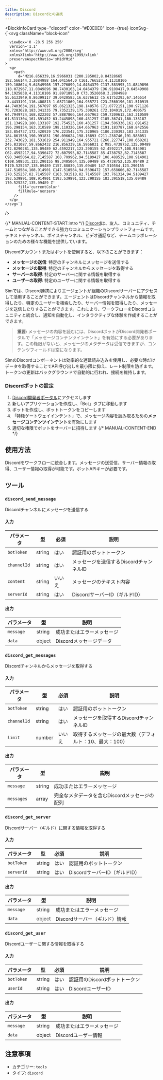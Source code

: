 ```yaml
---
title: Discord
description: Discordとの連携
---
```



<BlockInfoCard 
  type="discord"
  color="#E0E0E0"
  icon={true}
  iconSvg={`<svg className="block-icon"
      
      
      
      viewBox='0 -28.5 256 256'
      version='1.1'
      xmlns='http://www.w3.org/2000/svg'
      xmlnsXlink='http://www.w3.org/1999/xlink'
      preserveAspectRatio='xMidYMid'
    >
      <g>
        <path
          d='M216.856339,16.5966031 C200.285002,8.84328665 182.566144,3.2084988 164.041564,0 C161.766523,4.11318106 159.108624,9.64549908 157.276099,14.0464379 C137.583995,11.0849896 118.072967,11.0849896 98.7430163,14.0464379 C96.9108417,9.64549908 94.1925838,4.11318106 91.8971895,0 C73.3526068,3.2084988 55.6133949,8.86399117 39.0420583,16.6376612 C5.61752293,67.146514 -3.4433191,116.400813 1.08711069,164.955721 C23.2560196,181.510915 44.7403634,191.567697 65.8621325,198.148576 C71.0772151,190.971126 75.7283628,183.341335 79.7352139,175.300261 C72.104019,172.400575 64.7949724,168.822202 57.8887866,164.667963 C59.7209612,163.310589 61.5131304,161.891452 63.2445898,160.431257 C105.36741,180.133187 151.134928,180.133187 192.754523,160.431257 C194.506336,161.891452 196.298154,163.310589 198.110326,164.667963 C191.183787,168.842556 183.854737,172.420929 176.223542,175.320965 C180.230393,183.341335 184.861538,190.991831 190.096624,198.16893 C211.238746,191.588051 232.743023,181.531619 254.911949,164.955721 C260.227747,108.668201 245.831087,59.8662432 216.856339,16.5966031 Z M85.4738752,135.09489 C72.8290281,135.09489 62.4592217,123.290155 62.4592217,108.914901 C62.4592217,94.5396472 72.607595,82.7145587 85.4738752,82.7145587 C98.3405064,82.7145587 108.709962,94.5189427 108.488529,108.914901 C108.508531,123.290155 98.3405064,135.09489 85.4738752,135.09489 Z M170.525237,135.09489 C157.88039,135.09489 147.510584,123.290155 147.510584,108.914901 C147.510584,94.5396472 157.658606,82.7145587 170.525237,82.7145587 C183.391518,82.7145587 193.761324,94.5189427 193.539891,108.914901 C193.539891,123.290155 183.391518,135.09489 170.525237,135.09489 Z'
          fill='currentColor'
          fillRule='nonzero'
        />
      </g>
    </svg>`}
/>

{/* MANUAL-CONTENT-START:intro */}
[Discord](https://discord.com)は、友人、コミュニティ、チームとつながることができる強力なコミュニケーションプラットフォームです。テキストチャンネル、ボイスチャンネル、ビデオ通話など、チームコラボレーションのための様々な機能を提供しています。

Discordアカウントまたはボットを使用すると、以下のことができます：

- **メッセージの送信**: 特定のチャンネルにメッセージを送信する
- **メッセージの取得**: 特定のチャンネルからメッセージを取得する
- **サーバーの取得**: 特定のサーバーに関する情報を取得する
- **ユーザーの取得**: 特定のユーザーに関する情報を取得する

Simでは、Discord連携によりエージェントが組織のDiscordサーバーにアクセスして活用することができます。エージェントはDiscordチャンネルから情報を取得したり、特定のユーザーを検索したり、サーバー情報を取得したり、メッセージを送信したりすることができます。これにより、ワークフローをDiscordコミュニティと統合し、通知を自動化し、インタラクティブな体験を作成することができます。

> **重要:** メッセージの内容を読むには、DiscordボットがDiscord開発者ポータルで「メッセージコンテンツインテント」を有効にする必要があります。この権限がないと、メッセージのメタデータは受信できますが、コンテンツフィールドは空になります。

SimのDiscordコンポーネントは効率的な遅延読み込みを使用し、必要な時だけデータを取得することでAPI呼び出しを最小限に抑え、レート制限を防ぎます。トークンの更新はバックグラウンドで自動的に行われ、接続を維持します。

### Discordボットの設定

1. [Discord開発者ポータル](https://discord.com/developers/applications)にアクセスします
2. 新しいアプリケーションを作成し、「Bot」タブに移動します
3. ボットを作成し、ボットトークンをコピーします
4. 「特権ゲートウェイインテント」で、メッセージ内容を読み取るための**メッセージコンテンツインテント**を有効にします
5. 適切な権限でボットをサーバーに招待します
{/* MANUAL-CONTENT-END */}

## 使用方法

Discordをワークフローに統合します。メッセージの送受信、サーバー情報の取得、ユーザー情報の取得が可能です。ボットAPIキーが必要です。

## ツール

### `discord_send_message`

Discordチャンネルにメッセージを送信する

#### 入力

| パラメータ | 型 | 必須 | 説明 |
| --------- | ---- | -------- | ----------- |
| `botToken` | string | はい | 認証用のボットトークン |
| `channelId` | string | はい | メッセージを送信するDiscordチャンネルID |
| `content` | string | いいえ | メッセージのテキスト内容 |
| `serverId` | string | はい | DiscordサーバーID（ギルドID） |

#### 出力

| パラメータ | 型 | 説明 |
| --------- | ---- | ----------- |
| `message` | string | 成功またはエラーメッセージ |
| `data` | object | Discordメッセージデータ |

### `discord_get_messages`

Discordチャンネルからメッセージを取得する

#### 入力

| パラメータ | 型 | 必須 | 説明 |
| --------- | ---- | -------- | ----------- |
| `botToken` | string | はい | 認証用のボットトークン |
| `channelId` | string | はい | メッセージを取得するDiscordチャンネルID |
| `limit` | number | いいえ | 取得するメッセージの最大数（デフォルト：10、最大：100） |

#### 出力

| パラメータ | 型 | 説明 |
| --------- | ---- | ----------- |
| `message` | string | 成功またはエラーメッセージ |
| `messages` | array | 完全なメタデータを含むDiscordメッセージの配列 |

### `discord_get_server`

Discordサーバー（ギルド）に関する情報を取得する

#### 入力

| パラメータ | 型 | 必須 | 説明 |
| --------- | ---- | -------- | ----------- |
| `botToken` | string | はい | 認証用のボットトークン |
| `serverId` | string | はい | DiscordサーバーID（ギルドID） |

#### 出力

| パラメータ | 型 | 説明 |
| --------- | ---- | ----------- |
| `message` | string | 成功またはエラーメッセージ |
| `data` | object | Discordサーバー（ギルド）情報 |

### `discord_get_user`

Discordユーザーに関する情報を取得する

#### 入力

| パラメータ | 型 | 必須 | 説明 |
| --------- | ---- | -------- | ----------- |
| `botToken` | string | はい | 認証用のDiscordボットトークン |
| `userId` | string | はい | DiscordユーザーID |

#### 出力

| パラメータ | 型 | 説明 |
| --------- | ---- | ----------- |
| `message` | string | 成功またはエラーメッセージ |
| `data` | object | Discordユーザー情報 |

## 注意事項

- カテゴリー: `tools`
- タイプ: `discord`
